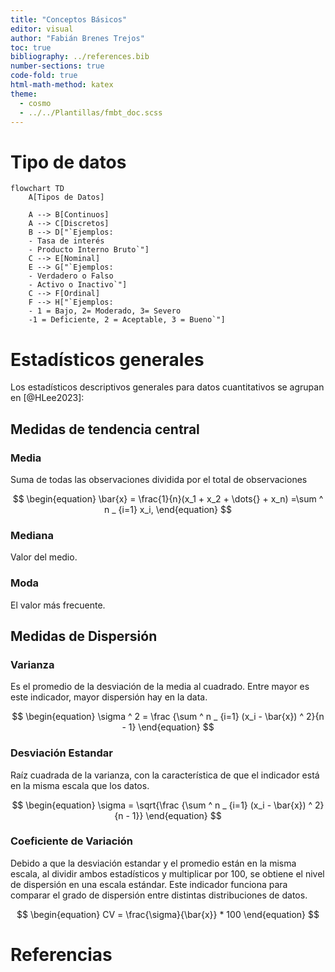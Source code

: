 ```yaml
---
title: "Conceptos Básicos"
editor: visual
author: "Fabián Brenes Trejos"
toc: true
bibliography: ../references.bib
number-sections: true
code-fold: true
html-math-method: katex
theme:
  - cosmo
  - ../../Plantillas/fmbt_doc.scss
---
```


# Tipo de datos

```mermaid
 
flowchart TD
    A[Tipos de Datos] 

    A --> B[Continuos]
    A --> C[Discretos]
    B --> D["`Ejemplos:
    - Tasa de interés
    - Producto Interno Bruto`"]
    C --> E[Nominal]
    E --> G["`Ejemplos:
    - Verdadero o Falso
    - Activo o Inactivo`"]
    C --> F[Ordinal]
    F --> H["`Ejemplos:
    - 1 = Bajo, 2= Moderado, 3= Severo
    -1 = Deficiente, 2 = Aceptable, 3 = Bueno`"]

```

# Estadísticos generales

Los estadísticos descriptivos generales para datos cuantitativos se agrupan en [@HLee2023]:

## Medidas de tendencia central

### Media

Suma de todas las observaciones dividida por el total de observaciones

$$
\begin{equation}
    \bar{x} = \frac{1}{n}(x_1 + x_2 + \dots{} +  x_n) =\sum ^ n _ {i=1}  x_i,
\end{equation} 
$$

### Mediana

Valor del medio.

### Moda

El valor más frecuente.

## Medidas de Dispersión

### Varianza

Es el promedio de la desviación de la media al cuadrado. Entre mayor es este indicador, mayor dispersión hay en la data.

$$ 
\begin{equation}
    \sigma ^ 2  = \frac {\sum ^ n _ {i=1}  (x_i - \bar{x}) ^ 2}{n - 1}
\end{equation}
$$

### Desviación Estandar

Raíz cuadrada de la varianza, con la característica de que el indicador está en la misma escala que los datos.

$$ 
\begin{equation}
    \sigma   = \sqrt{\frac {\sum ^ n _ {i=1}  (x_i - \bar{x}) ^ 2}{n - 1}} 
\end{equation}
$$

### Coeficiente de Variación

Debido a que la desviación estandar y el promedio están en la misma escala, al dividir ambos estadísticos y multiplicar por 100, se obtiene el nivel de dispersión en una escala estándar. Este indicador funciona para comparar el grado de dispersión entre distintas distribuciones de datos.

$$
\begin{equation}
    CV = \frac{\sigma}{\bar{x}} * 100
\end{equation}
$$

# Referencias
